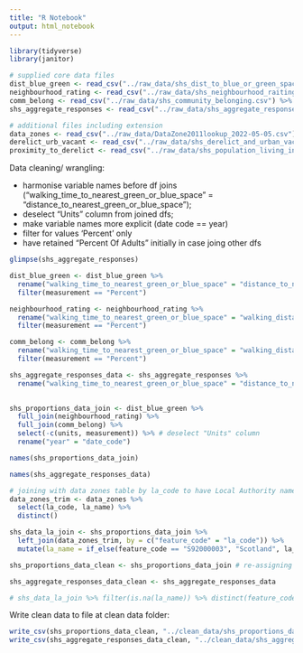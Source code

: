 ```yaml
---
title: "R Notebook"
output: html_notebook
---
```


```r
library(tidyverse)
library(janitor)

```


```r
# supplied core data files
dist_blue_green <- read_csv("../raw_data/shs_dist_to_blue_or_green_space.csv") %>% clean_names()
neighbourhood_rating <- read_csv("../raw_data/shs_neighbourhood_raiting.csv") %>% clean_names()
comm_belong <- read_csv("../raw_data/shs_community_belonging.csv") %>% clean_names()
shs_aggregate_responses <- read_csv("../raw_data/shs_aggregate_responses.csv")

# additional files including extension
data_zones <- read_csv("../raw_data/DataZone2011lookup_2022-05-05.csv") %>% clean_names() # Geography lookup tables 
derelict_urb_vacant <- read_csv("../raw_data/shs_derelict_and_urban_vacant_land.csv") %>% clean_names()
proximity_to_derelict <- read_csv("../raw_data/shs_population_living_in_close_proximity_to_a_derelict_site.csv") %>% clean_names()

```
Data cleaning/ wrangling: 

- harmonise variable names before df joins ("walking_time_to_nearest_green_or_blue_space" = "distance_to_nearest_green_or_blue_space");
- deselect "Units" column from joined dfs;
- make variable names more explicit (date code == year)
- filter for values 'Percent' only
- have retained "Percent Of Adults" initially in case joing other dfs

```r
glimpse(shs_aggregate_responses)
```


```r
dist_blue_green <- dist_blue_green %>% 
  rename("walking_time_to_nearest_green_or_blue_space" = "distance_to_nearest_green_or_blue_space") %>% 
  filter(measurement == "Percent")

neighbourhood_rating <- neighbourhood_rating %>% 
  rename("walking_time_to_nearest_green_or_blue_space" = "walking_distance_to_nearest_greenspace") %>% 
  filter(measurement == "Percent")

comm_belong <- comm_belong %>% 
  rename("walking_time_to_nearest_green_or_blue_space" = "walking_distance_to_nearest_greenspace") %>% 
  filter(measurement == "Percent")

shs_aggregate_responses_data <- shs_aggregate_responses %>% 
  rename("walking_time_to_nearest_green_or_blue_space" = "distance_to_nearest_green_space")
         
```

```r
shs_proportions_data_join <- dist_blue_green %>% 
  full_join(neighbourhood_rating) %>% 
  full_join(comm_belong) %>% 
  select(-c(units, measurement)) %>% # deselect "Units" column
  rename("year" = "date_code")

```
```r
names(shs_proportions_data_join)
```


```r
names(shs_aggregate_responses_data)

```


```r
# joining with data zones table by la_code to have Local Authority names
data_zones_trim <- data_zones %>% 
  select(la_code, la_name) %>% 
  distinct()

shs_data_la_join <- shs_proportions_data_join %>% 
  left_join(data_zones_trim, by = c("feature_code" = "la_code")) %>% 
  mutate(la_name = if_else(feature_code == "S92000003", "Scotland", la_name)) 

shs_proportions_data_clean <- shs_proportions_data_join # re-assigning cleaned data to explicity object

shs_aggregate_responses_data_clean <- shs_aggregate_responses_data

# shs_data_la_join %>% filter(is.na(la_name)) %>% distinct(feature_code) # sense check for any missing la_name vals and associated feature_code

```

Write clean data to file at clean data folder:

```r
write_csv(shs_proportions_data_clean, "../clean_data/shs_proportions_data_clean.csv")
write_csv(shs_aggregate_responses_data_clean, "../clean_data/shs_aggregate_responses_data_clean.csv")

```
